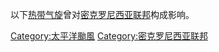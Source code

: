 以下[[热带气旋|热带气旋]]曾对[[密克罗尼西亚联邦|密克罗尼西亚联邦]]构成影响。

[[Category:太平洋颱風|Category:太平洋颱風]]
[[Category:密克罗尼西亚联邦|Category:密克罗尼西亚联邦]]